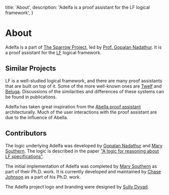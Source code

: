   title: 'About',
  description: 'Adelfa is a proof assistant for the LF logical framework',
}

# About

Adelfa is a part of [The Sparrow Project](https://sparrow.cs.umn.edu/), led by
[Prof. Gopalan Nadathur](https://www-users.cs.umn.edu/~ngopalan/). It is a proof
assistant for the [LF](https://en.wikipedia.org/wiki/Logical_framework) logical
framework.

## Similar Projects

LF is a well-studied logical framework, and there are many proof assistants that
are built on top of it. Some of the more well-known ones are
[Twelf](http://www.twelf.org/) and
[Beluga](https://complogic.cs.mcgill.ca/beluga/). Discussions of the
similarities and differences of these systems can be found in publications.

Adelfa has taken great inspiration from the [Abella proof
assistant](https://abella-prover.org/) architecturally. Much of the user
interactions with the proof assistant are due to the influence of Abella.

## Contributors

The logic underlying Adelfa was developed by [Gopalan
Nadathur](https://www-users.cs.umn.edu/~ngopalan/) and [Mary
Southern](https://www-users.cse.umn.edu/~south163/). The logic is described in
the paper ["A logic for reasoning about LF
specifications"](https://arxiv.org/abs/2107.00111).

The initial implementation of Adelfa was completed by [Mary
Southern](https://www-users.cse.umn.edu/~south163/) as part of their Ph.D. work.
It is currently developed and maintained by [Chase Johnson](https://chasej.dev/)
as a part of his Ph.D. work.

The Adelfa project logo and branding were designed by [Sully
Dyvad](https://sullydyvad.com/).
